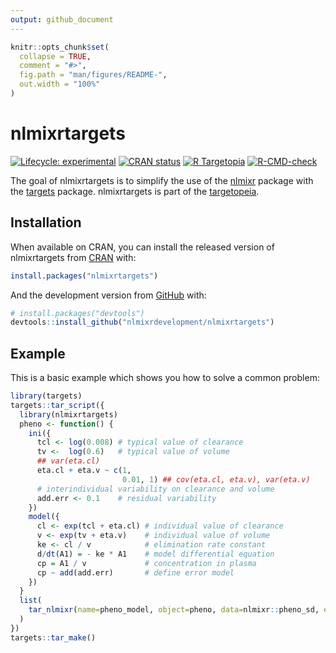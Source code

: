 ```yaml
---
output: github_document
---
```


<!-- README.md is generated from README.Rmd. Please edit that file -->

```r
knitr::opts_chunk$set(
  collapse = TRUE,
  comment = "#>",
  fig.path = "man/figures/README-",
  out.width = "100%"
)
```

# nlmixrtargets

<!-- badges: start -->
[![Lifecycle: experimental](https://img.shields.io/badge/lifecycle-experimental-orange.svg)](https://lifecycle.r-lib.org/articles/stages.html#experimental)
[![CRAN status](https://www.r-pkg.org/badges/version/nlmixrtargets)](https://CRAN.R-project.org/package=nlmixrtargets)
[![R Targetopia](https://img.shields.io/badge/R_Targetopia-member-blue?style=flat&labelColor=gray)](https://wlandau.github.io/targetopia/)
[![R-CMD-check](https://github.com/nlmixrdevelopment/nlmixrtargets/workflows/R-CMD-check/badge.svg)](https://github.com/nlmixrdevelopment/nlmixrtargets/actions)
<!-- badges: end -->

The goal of nlmixrtargets is to simplify the use of the [nlmixr](https://github.com/nlmixrdevelopment/nlmixr) package with the [targets](https://docs.ropensci.org/targets/) package.  nlmixrtargets is part of the [targetopeia](https://wlandau.github.io/targetopia/packages.html).

## Installation

When available on CRAN, you can install the released version of nlmixrtargets from [CRAN](https://CRAN.R-project.org) with:

``` r
install.packages("nlmixrtargets")
```

And the development version from [GitHub](https://github.com/) with:

``` r
# install.packages("devtools")
devtools::install_github("nlmixrdevelopment/nlmixrtargets")
```
## Example

This is a basic example which shows you how to solve a common problem:

```r
library(targets)
targets::tar_script({
  library(nlmixrtargets)
  pheno <- function() {
    ini({
      tcl <- log(0.008) # typical value of clearance
      tv <-  log(0.6)   # typical value of volume
      ## var(eta.cl)
      eta.cl + eta.v ~ c(1,
                         0.01, 1) ## cov(eta.cl, eta.v), var(eta.v)
      # interindividual variability on clearance and volume
      add.err <- 0.1    # residual variability
    })
    model({
      cl <- exp(tcl + eta.cl) # individual value of clearance
      v <- exp(tv + eta.v)    # individual value of volume
      ke <- cl / v            # elimination rate constant
      d/dt(A1) = - ke * A1    # model differential equation
      cp = A1 / v             # concentration in plasma
      cp ~ add(add.err)       # define error model
    })
  }
  list(
    tar_nlmixr(name=pheno_model, object=pheno, data=nlmixr::pheno_sd, est="saem")
  )
})
targets::tar_make()
```
